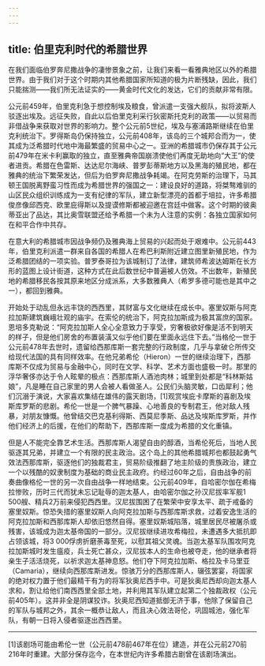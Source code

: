```yaml
---
---
---
```

title: 伯里克利时代的希腊世界
---




在我们面临伯罗奔尼撒战争的凄惨景象之前，让我们来看一看雅典地区以外的希腊世界。由于我们对于这个时期内其他希腊国家所知道的极为片断残缺，因此，我们只能揣测——我们所无法证实的——黄金时代文化的发达，它们的贡献非常有限。

公元前459年，伯里克利急于想控制埃及粮食，曾派遣一支强大舰队，拟将波斯人驳逐出埃及。远征失败，自此以后伯里克利采行狄密斯托克利的政策——以贸易而非借战争来获取对世界的影响力。整个公元前5世纪，埃及与塞浦路斯继续在伯里克利统治下。罗得斯岛仍保持独立，公元前408年，该岛的三个城邦合而为一，使其成为泛希腊时代地中海最繁盛的贸易中心之一。亚洲的希腊城市仍保存其于公元前479年在米卡利赢取的独立，直至雅典帝国崩溃使他们再度无助地向“大王”的使者进贡。希腊在色雷斯、达达尼尔海峡、普罗彭蒂斯地方以及黑海的殖民地，都在雅典的统治下繁荣发达，但后为伯罗奔尼撒战争耗竭。在阿克劳斯的治理下，马其顿王国脱离野蛮习性而成为希腊世界的强国之一：建设良好的道路，将桀骜难驯的山区民众组织训练成为一支有纪律的军队，建立新型漂亮的首都于培拉，许多希腊俊彦像邱西克、欧里庇得斯以及提谟修斯都被迎邀在宫廷中做客。这个时期的彼奥蒂亚出了品达，其比奥雪联盟还给予希腊一个未为人注意的实例：各独立国家如何在和平合作中共存。

在意大利的希腊城市因战争频仍及雅典海上贸易的兴起而处于艰难中。公元前443年，伯里克利派遣一群来自各国的希腊人在希巴利斯附近建立图里新殖民地，作为泛希腊团结的一项实验。普罗泰哥拉为该城制订了法律，建筑师希波达姆斯在长方形的蓝图上设计街道，这种方式在此后数世纪中普遍被人仿效。不出数年，新殖民地的希腊移民各按其原来地区分成派系，大多数雅典人（希罗多德可能也是其中之一），都回到雅典。

开始处于动乱但永远丰饶的西西里，其财富与文化继续在成长中。塞里奴斯与阿克拉加斯建筑巍峨壮观的庙宇。在索伦的统治下，阿克拉加斯成为极其富庶的国家。恩培多克勒说：“阿克拉加斯人全心全意致力于享受，穷奢极欲好像是活不到明天的样子，但是他们房舍的布置装潢又似乎他们要在里面永远住下去。”当格伦一世于公元前478年去世时，遗留给西那库斯一套完整的行政制度，几乎与拿破仑所传交给现代法国的具有同样效率。在他兄弟希伦（Hieron）一世的继续治理下，西那库斯不仅成为贸易与金融中心，同时在文学、科学、艺术方面也盛极一时。那里的浮华奢侈亦达于令人眩晕的极点：西那库斯人酒池肉林；城里到处都是“科林斯姑娘”，凡是睡在自己家里的男人会被人看做圣人。公民们头脑灵敏，口齿犀利；他们沉溺于演说，大家喜欢集结在雄伟的露天剧场，[1]观赏埃庇卡摩斯的喜剧及埃斯库罗斯的悲剧。希伦一世是一个脾气暴躁、心地善良的专制君王，他对敌人残暴，对朋友慷慨。他曾结交巴克基利得斯、西莫尼季斯、品达及埃斯库罗斯，并作他们经济上的后援，在他们的帮助下，西那库斯一度成为希腊的文化重镇。

但是人不能完全靠艺术生活。西那库斯人渴望自由的醇酒，当希伦死后，当地人民驱逐其兄弟，并建立一个有限的民主政治。这个岛上的其他希腊城邦也都鼓起勇气效法西那库斯，驱逐他们的独裁君主，贸易阶级推翻了地主阶级的贵族政治，建立一个以残酷的奴隶制度为基础的商业民主政府。约经过60年之后，自由战争的前奏曲像格伦一世的另一次自由战争一样地结束。公元前409年，自哈密尔伽在希梅拉惨败，历时三代而犹未忘记耻辱的迦太基人，由哈密尔伽之孙汉尼拔率军舰1 500艘、精兵2万前来侵犯西西里。汉尼拔围困了在繁荣中安享太平、疏于戒备的塞里奴斯。惊恐失措的塞里奴斯人向阿克拉加斯与西那库斯求救，过着安逸生活的阿克拉加斯和西那库斯人却依旧悠然自得。塞里奴斯城陷落，城里居民尽被屠杀或残害，该城成为迦太基帝国的一部分。汉尼拔继续进攻希梅拉，未遭遇多大抵抗即占领该城，将3 000俘虏折磨荼毒至死，以慰其祖父灵魂。当迦太基军队围攻阿克拉加斯城时发生瘟疫，兵士死亡甚众，汉尼拔本人的生命也被夺走，他的继承者将亲生子活活烧死，以祈求迦太基神息怒。他们夺下阿克拉加斯、格拉及卡马里亚（Camaria），继续向西那库斯进发。惊骇万分的西那库斯人，辍弦罢宴，将国家的绝对权力置于他们最精干有为的将军狄奥尼西手中。可是狄奥尼西却向迦太基人求和，割让给他们南西西里全部土地，并利用其军队建立起第二个独裁政权（公元前405年）。这并非全是阴谋狡诈。狄奥尼西知道抵御无济于事，他除了保留自己的军队与城邦之外，其余一概恭让敌人，而且决心效法哥伦，巩固城池，强化军队，有朝一日将入侵者驱逐出西西里。



* * *



[1]该剧场可能由希伦一世（公元前478前467年在位）建造，并在公元前270前216年时重建。大部分保存迄今，在本世纪内许多希腊古剧曾在该剧场演出。
